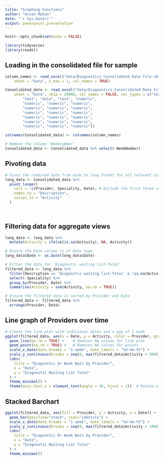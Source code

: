 ```yaml
---
title: "Graphing Functions"
author: "Arush Mohan"
date: "`r Sys.Date()`"
output: powerpoint_presentation
---
```


```r
knitr::opts_chunk$set(echo = FALSE)

library(tidyverse)
library(readxl)

```

## Loading in the consolidated file for sample
```r
column_names <- read_excel("data/Diagnostics_Consolidated Data File v8.xlsx", 
    sheet = "Data", n_max = 1, col_names = TRUE)

Consolidated_data <- read_excel("data/Diagnostics_Consolidated Data File v8.xlsx", 
    sheet = "Data", skip = 20000, col_names = FALSE, col_types = c("text", 
        "text", "date", "text", "numeric", 
        "numeric", "numeric", "numeric", 
        "numeric", "numeric", "numeric", 
        "numeric", "numeric", "numeric", 
        "numeric", "numeric", "numeric", 
        "numeric", "numeric", "numeric", 
        "numeric", "numeric", "numeric"))

colnames(Consolidated_data) <- colnames(column_names)

# Remove the column 'Weeknumber'
Consolidated_data <- Consolidated_data %>% select(-WeekNumber)

```

## Pivoting data

```r

# Pivot the combined data from wide to long format for all relevant columns
long_data <- Consolidated_data %>%
  pivot_longer(
    cols = -c(Provider, Speciality, Date), # Exclude the first three columns
    names_to = "Description",
    values_to = "Activity"
  )
  



```

## Filtering data for aggregate views

```r

long_data <- long_data %>%
  mutate(Activity = ifelse(is.na(Activity), NA, Activity))

# Ensure the Date column is of Date type
long_data$Date <- as.Date(long_data$Date)

# Filter the data for 'Diagnostic waiting list-Total'
filtered_data <- long_data %>%
  filter(Description == 'Diagnostic waiting list-Total' & !is.na(Activity) | is.na(Activity)) %>% 
  select(-Speciality) %>% 
  group_by(Provider, Date) %>%
  summarise(Activity = sum(Activity, na.rm = TRUE))

# Ensure the filtered data is sorted by Provider and Date
filtered_data <- filtered_data %>%
  arrange(Provider, Date)

```


## Line graph of Providers over time
```r
# Create the line plot with individual dates and a gap of 1 week
ggplot(filtered_data, aes(x = Date, y = Activity, color = Provider, group = Provider)) +
  geom_line(na.rm = TRUE) +    # Removes NA values for line plot
  geom_point(na.rm = TRUE) +   # Removes NA values for points
  scale_x_date(date_breaks = "1 week", date_labels = "%d-%m-%Y") +
  scale_y_continuous(breaks = seq(0, max(filtered_data$Activity + 500), by = 500)) +# Set date breaks to 1 week
  labs(
    title = "Diagnostic 6+ Week Wait by Provider",
    x = "Date",
    y = "Diagnostic Waiting List Total"
  ) +
  theme_minimal() +
  theme(axis.text.x = element_text(angle = 45, hjust = 1))  # Rotate x-axis labels for better readability
```

## Stacked Barchart

```r

ggplot(filtered_data, aes(fill = Provider, y = Activity, x = Date)) + 
  geom_bar(position="stack", stat="identity") +
  scale_x_date(date_breaks = "1 week", date_labels = "%d-%m-%Y") +
  scale_y_continuous(breaks = seq(0, max(filtered_data$Activity + 1000), by = 1000)) +
  labs(
    title = "Diagnostic 6+ Week Wait by Provider",
    x = "Date",
    y = "Diagnostic Waiting List Total"
  ) +
  theme_minimal()

```

